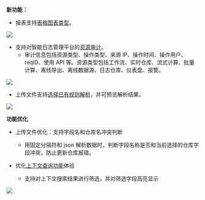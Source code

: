 **新功能：**

* 报表支持[表格图表类型](/insight/manual/4866/the-data-table)。

![](https://pandora-kibana.qiniu.com/report/table_example.png)

* 支持对智能日志管理平台的[资源审计](/insight/manual/4634/monitor&audit#2)。
  - 审计信息包括资源类型、操作类型、来源 IP、操作时间、操作用户、reqID、使用 API 等。资源类型包括工作流、实时仓库、流式计算、批量计算、离线导出、离线数据源、日志仓库、仪表盘、报警。

![](https://pandora-kibana.qiniu.com/logdb/audit.png)

* 上传文件支持[选择已有规则解析](/insight/manual/4812/sever-regex-parser#2)，并可预览解析结果。

![](https://pandora-kibana.qiniu.com/logdb/existed_rule.png)

**功能优化**

* 上传文件优化：支持字段名和仓库名冲突判断
  - 用固定分隔符和 json 解析数据时，判断字段名称是否和当前选择的仓库字段冲突，防止更新仓库报错。

* 优化[上下文查询功能](/insight/manual/4870/context-query)体验
  - 支持对上下文搜索结果进行筛选，并对筛选字段高亮显示

![](https://pandora-kibana.qiniu.com/context_filter.png)

